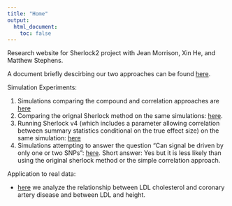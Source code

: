 ```yaml
---
title: "Home"
output:
  html_document:
    toc: false
---
```


Research website for Sherlock2 project with Jean Morrison, Xin He, and Matthew Stephens. 

A document briefly descirbing our two approaches can be found [here](sherlock2_compound_and_correlation.pdf).


Simulation Experiments:

1. Simulations comparing the compound and correlation approaches are [here](compare_approaches.html)
2. Comparing the orignal Sherlock method on the same simulations: [here](sherlock1.html).
3. Running Sherlock v4 (which includes a parameter allowing correlation between summary statistics conditional on the true effect size) on the same simulation: [here](simulations_v4.html)
4. Simulations attempting to answer the question "Can signal be driven by only one or two SNPs": [here](sims_numtop.html). Short answer: Yes but it is less likely than using the original sherlock method or the simple correlation approach.
  
Application to real data: 

+ [here](cad_ldl.html) we analyze the relationship between LDL cholesterol and coronary artery disease and between LDL and height.
